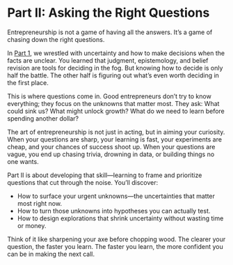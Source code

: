 # Part II: Asking the Right Questions {#sec-questions-part-2}

Entrepreneurship is not a game of having all the answers. It’s a game of chasing down the right questions.

In [Part 1](part1-knowing-deciding.qmd), we wrestled with uncertainty and how to make decisions when the facts are unclear. You learned that judgment, epistemology, and belief revision are tools for deciding in the fog. But knowing how to decide is only half the battle. The other half is figuring out what’s even worth deciding in the first place.

This is where questions come in. Good entrepreneurs don’t try to know everything; they focus on the unknowns that matter most. They ask: What could sink us? What might unlock growth? What do we need to learn before spending another dollar?

The art of entrepreneurship is not just in acting, but in aiming your curiosity. When your questions are sharp, your learning is fast, your experiments are cheap, and your chances of success shoot up. When your questions are vague, you end up chasing trivia, drowning in data, or building things no one wants.

Part II is about developing that skill—learning to frame and prioritize questions that cut through the noise. You’ll discover:

- How to surface your urgent unknowns—the uncertainties that matter most right now.
- How to turn those unknowns into hypotheses you can actually test.
- How to design explorations that shrink uncertainty without wasting time or money.

Think of it like sharpening your axe before chopping wood. The clearer your question, the faster you learn. The faster you learn, the more confident you can be in making the next call.